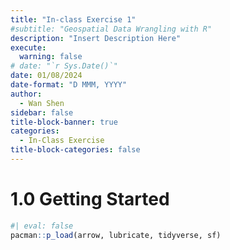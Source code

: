 ```yaml
---
title: "In-class Exercise 1"
#subtitle: "Geospatial Data Wrangling with R"
description: "Insert Description Here"
execute: 
  warning: false
# date: "`r Sys.Date()`"
date: 01/08/2024
date-format: "D MMM, YYYY" 
author: 
  - Wan Shen
sidebar: false
title-block-banner: true
categories:
  - In-Class Exercise
title-block-categories: false
---
```


# 1.0 Getting Started

```r
#| eval: false
pacman::p_load(arrow, lubricate, tidyverse, sf)
```

